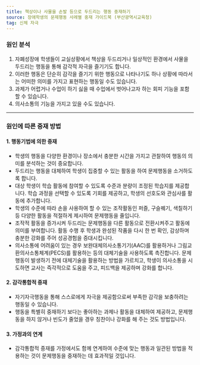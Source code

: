 ```yaml
---
title: 책상이나 사물을 손발 등으로 두드리는 행동 중재하기
source: 장애학생의 문제행동 사례별 중재 가이드북 (부산광역시교육청)
tag: 신체 자극
---
```


### 원인 분석

1. 자폐성장애 학생들이 교실상황에서 책상을 두드리거나 일상적인 환경에서 사물을 두드리는 행동을 통해 감각적 자극을 즐기기도 합니다.
2. 이러한 행동은 단순히 감각을 즐기기 위한 행동으로 나타나기도 하나 상황에 따라서는 어떠한 의미를 가지고 표현하는 행동일 수도 있습니다.
3. 과제가 어렵거나 수업이 하기 싫을 때 수업에서 벗어나고자 하는 회피 기능을 포함할 수 있습니다.
4. 의사소통의 기능을 가지고 있을 수도 있습니다.

---

### 원인에 따른 중재 방법

#### 1. 행동기법에 의한 중재

- 학생의 행동을 다양한 환경이나 장소에서 충분한 시간을 가지고 관찰하여 행동의 의미를 분석하는 것이 중요합니다.
- 두드리는 행동을 대체하여 학생이 집중할 수 있는 활동을 하여 문제행동을 소거하도록 합니다.
- 대상 학생이 학습 활동에 참여할 수 있도록 수준과 분량이 조정된 학습지를 제공합니다. 학습 과정을 선택할 수 있도록 기회를 제공하고, 학생의 선호도와 관심사를 활동에 추가합니다.
- 학생의 수준에 따라 손을 사용하여 할 수 있는 조작활동인 퍼즐, 구슬꿰기, 색칠하기 등 다양한 활동을 적절하게 제시하여 문제행동을 줄입니다.
- 조작적 활동을 증가시켜 두드리는 문제행동을 다른 활동으로 전환시켜주고 활동에 의미를 부여합니다. 활동 수행 후 학생과 완성된 작품을 다시 한 번 확인, 감상하며 충분한 강화를 주어 성공경험을 증대시킵니다.
- 의사소통에 어려움이 있는 경우 보완대체의사소통기기(AAC)를 활용하거나 그림교환의사소통체계(PECS)를 활용하는 등의 대체기술을 사용하도록 촉진합니다. 문제행동이 발생하기 전에 대체기술을 활용하는 방법을 가르치고, 학생이 의사소통을 시도하면 교사는 즉각적으로 도움을 주고, 피드백을 제공하며 강화를 합니다.

#### 2. 감각통합적 중재

- 자기자극행동을 통해 스스로에게 자극을 제공함으로써 부족한 감각을 보충하려는 행동일 수 있습니다.
- 행동을 특별히 중재하기 보다는 좋아하는 과제나 활동을 대체하여 제공하고, 문제행동을 하지 않거나 빈도가 줄었을 경우 칭찬이나 강화를 해 주는 것도 방법입니다.

#### 3. 가정과의 연계

- 감각통합적 중재를 가정에서도 함께 연계하여 수준에 맞는 행동과 일관된 방법을 적용하는 것이 문제행동을 중재하는 데 효과적일 것입니다.

